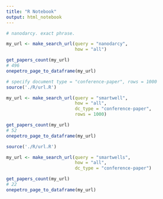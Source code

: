 ```yaml
---
title: "R Notebook"
output: html_notebook
---
```



```r
# nanodarcy. exact phrase.

my_url <- make_search_url(query = "nanodarcy", 
                          how = "all")

get_papers_count(my_url)
# 496
onepetro_page_to_dataframe(my_url)
```




```r
# specify document type = "conference-paper", rows = 1000
source('./R/url.R')

my_url <- make_search_url(query = "smartwell", 
                          how = "all",
                          dc_type = "conference-paper",
                          rows = 1000)

get_papers_count(my_url)
# 52
onepetro_page_to_dataframe(my_url)
```



```r
source('./R/url.R')

my_url <- make_search_url(query = "smartwells", 
                          how = "all",
                          dc_type = "conference-paper")

get_papers_count(my_url)
# 22
onepetro_page_to_dataframe(my_url)
```







